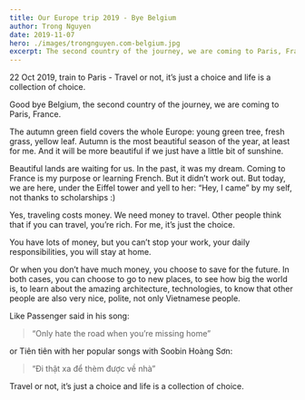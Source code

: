 ```yaml
---
title: Our Europe trip 2019 - Bye Belgium
author: Trong Nguyen
date: 2019-11-07
hero: ./images/trongnguyen.com-belgium.jpg
excerpt: The second country of the journey, we are coming to Paris, France.
---
```


22 Oct 2019, train to Paris - Travel or not, it’s just a choice and life is a collection of choice.

Good bye Belgium, the second country of the journey, we are coming to Paris, France.

The autumn green field covers the whole Europe: young green tree, fresh grass, yellow leaf. Autumn is the most beautiful season of the year, at least for me. And it will be more beautiful if we just have a little bit of sunshine.

Beautiful lands are waiting for us. In the past, it was my dream. Coming to France is my purpose or learning French. But it didn’t work out. But today, we are here, under the Eiffel tower and yell to her: “Hey, I came” by my self, not thanks to scholarships :) 

Yes, traveling costs money. We need money to travel. Other people think that if you can travel, you’re rich. For me, it’s just the choice.

You have lots of money, but you can’t stop your work, your daily responsibilities, you will stay at home.

Or when you don’t have much money, you choose to save for the future.
In both cases, you can choose to go to new places, to see how big the world is, to learn about the amazing architecture, technologies, to know that other people are also very nice, polite, not only Vietnamese people.

Like Passenger said in his song:

> “Only hate the road when you’re missing home”  

or Tiên tiên with her popular songs with Soobin Hoàng Sơn:

> “Đi thật xa để thèm được về nhà”  

Travel or not, it’s just a choice and life is a collection of choice.